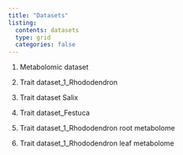 ```yaml
---
title: "Datasets"
listing:
  contents: datasets
  type: grid
  categories: false
---
```


1. Metabolomic dataset

2. Trait dataset_1_Rhododendron

3. Trait dataset Salix

4. Trait dataset_Festuca

5. Trait dataset_1_Rhododendron root metabolome
6. Trait dataset_1_Rhododendron leaf metabolome




